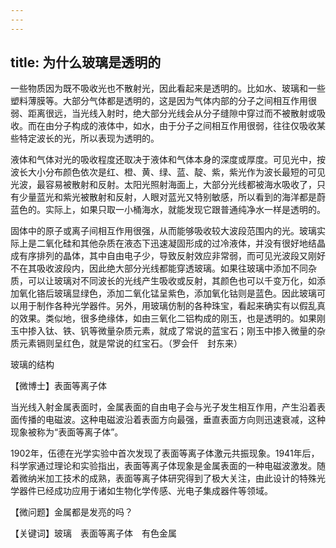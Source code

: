 ```yaml
---
---
---
```

title: 为什么玻璃是透明的
---




一些物质因为既不吸收光也不散射光，因此看起来是透明的。比如水、玻璃和一些塑料薄膜等。大部分气体都是透明的，这是因为气体内部的分子之间相互作用很弱、距离很远，当光线入射时，绝大部分光线会从分子缝隙中穿过而不被散射或吸收。而在由分子构成的液体中，如水，由于分子之间相互作用很弱，往往仅吸收某些特定波长的光，所以表现为透明的。



液体和气体对光的吸收程度还取决于液体和气体本身的深度或厚度。可见光中，按波长大小分布颜色依次是红、橙、黄、绿、蓝、靛、紫，紫光作为波长最短的可见光波，最容易被散射和反射。太阳光照射海面上，大部分光线都被海水吸收了，只有少量蓝光和紫光被散射和反射，人眼对蓝光又特别敏感，所以看到的海洋都是蔚蓝色的。实际上，如果只取一小桶海水，就能发现它跟普通纯净水一样是透明的。

固体中的原子或离子间相互作用很强，从而能够吸收较大波段范围内的光。玻璃实际上是二氧化硅和其他杂质在液态下迅速凝固形成的过冷液体，并没有很好地结晶成有序排列的晶体，其中自由电子少，导致反射效应非常弱，而可见光波段又刚好不在其吸收波段内，因此绝大部分光线都能穿透玻璃。如果往玻璃中添加不同杂质，可以让玻璃对不同波长的光线产生吸收或反射，其颜色也可以千变万化，如添加氧化铬后玻璃显绿色，添加二氧化锰呈紫色，添加氧化钴则是蓝色。因此玻璃可以用于制作各种光学器件。另外，用玻璃仿制的各种珠宝，看起来确实有以假乱真的效果。类似地，很多绝缘体，如由三氧化二铝构成的刚玉，也是透明的。如果刚玉中掺入钛、铁、钒等微量杂质元素，就成了常说的蓝宝石；刚玉中掺入微量的杂质元素镉则呈红色，就是常说的红宝石。（罗会仟　封东来）

玻璃的结构



【微博士】表面等离子体

当光线入射金属表面时，金属表面的自由电子会与光子发生相互作用，产生沿着表面传播的电磁波。这种电磁波沿着表面方向最强，垂直表面方向则迅速衰减，这种现象被称为“表面等离子体”。

1902年，伍德在光学实验中首次发现了表面等离子体激元共振现象。1941年后，科学家通过理论和实验指出，表面等离子体现象是金属表面的一种电磁波激发。随着微纳米加工技术的成熟，表面等离子体研究得到了极大关注，由此设计的特殊光学器件已经成功应用于诸如生物化学传感、光电子集成器件等领域。

【微问题】金属都是发亮的吗？

【关键词】玻璃　表面等离子体　有色金属